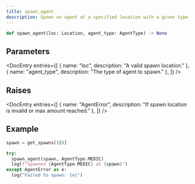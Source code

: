 ```yaml
---
title: spawn_agent 
description: Spawn an agent at a specified location with a given type
---
```


```py
def spawn_agent(loc: Location, agent_type: AgentType) -> None
```

## Parameters

<DocEntry 
  entries={[
    {
      name: "loc",
      description: "A valid spawn location."
    },
    {
      name: "agent_type",
      description: "The type of agent to spawn."
    },
  ]} 
/>

## Raises

<DocEntry 
  entries={[
    {
      name: "AgentError",
      description: "If spawn location is invalid or max amount reached."
    },
  ]} 
/>

## Example

```py
spawn = get_spawns()[0]

try:
  spawn_agent(spawn, AgentType.MEDIC)
  log(f"Spawned {AgentType.MEDIC} at {spawn}")
except AgentError as e:
  log("Failed to spawn: {e}")
```

